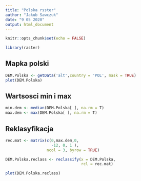 ---
title: "Polska rsster"
author: "Jakub Sawczuk"
date: "9 05 2020"
output: html_document
---

```{r setup, include=FALSE}
knitr::opts_chunk$set(echo = FALSE)
```


```{r}
library(raster)
```

## Mapka polski

```{r}
DEM.Polska <- getData('alt',country = 'POL', mask = TRUE)
plot(DEM.Polska)
```

## Wartsosci min i max
```{r}
min.dem <- median(DEM.Polska[ ], na.rm = T)
max.dem <- max(DEM.Polska[ ], na.rm = T)
```

## Reklasyfikacja
```{r}
rec.mat <- matrix(c(0,max.dem,0,
                    -12, 0, 1 ),
                  ncol = 3, byrow = TRUE)

DEM.Polska.reclass <- reclassify(x = DEM.Polska,
                                 rcl = rec.mat)
```

```{r}
plot(DEM.Polska.reclass)
```

